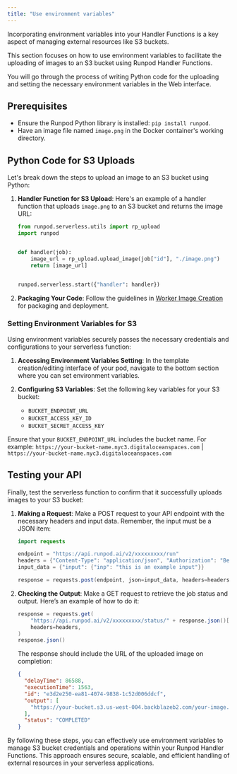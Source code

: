 ```yaml
---
title: "Use environment variables"
---
```


Incorporating environment variables into your Handler Functions is a key aspect of managing external resources like S3 buckets.

This section focuses on how to use environment variables to facilitate the uploading of images to an S3 bucket using Runpod Handler Functions.

You will go through the process of writing Python code for the uploading and setting the necessary environment variables in the Web interface.

## Prerequisites

* Ensure the Runpod Python library is installed: `pip install runpod`.
* Have an image file named `image.png` in the Docker container's working directory.

## Python Code for S3 Uploads

Let's break down the steps to upload an image to an S3 bucket using Python:

1. **Handler Function for S3 Upload**: Here's an example of a handler function that uploads `image.png` to an S3 bucket and returns the image URL:

   ```python
   from runpod.serverless.utils import rp_upload
   import runpod


   def handler(job):
       image_url = rp_upload.upload_image(job["id"], "./image.png")
       return [image_url]


   runpod.serverless.start({"handler": handler})
   ```

2. **Packaging Your Code**: Follow the guidelines in [Worker Image Creation](/serverless/workers/deploy) for packaging and deployment.

### Setting Environment Variables for S3

Using environment variables securely passes the necessary credentials and configurations to your serverless function:

1. **Accessing Environment Variables Setting**: In the template creation/editing interface of your pod, navigate to the bottom section where you can set environment variables.

2. **Configuring S3 Variables**: Set the following key variables for your S3 bucket:

   * `BUCKET_ENDPOINT_URL`
   * `BUCKET_ACCESS_KEY_ID`
   * `BUCKET_SECRET_ACCESS_KEY`

Ensure that your `BUCKET_ENDPOINT_URL` includes the bucket name. For example: `https://your-bucket-name.nyc3.digitaloceanspaces.com` | `https://your-bucket-name.nyc3.digitaloceanspaces.com`

## Testing your API

Finally, test the serverless function to confirm that it successfully uploads images to your S3 bucket:

1. **Making a Request**: Make a POST request to your API endpoint with the necessary headers and input data. Remember, the input must be a JSON item:

   ```java
   import requests

   endpoint = "https://api.runpod.ai/v2/xxxxxxxxx/run"
   headers = {"Content-Type": "application/json", "Authorization": "Bearer XXXXXXXXXXXXX"}
   input_data = {"input": {"inp": "this is an example input"}}

   response = requests.post(endpoint, json=input_data, headers=headers)
   ```

2. **Checking the Output**: Make a GET request to retrieve the job status and output. Here’s an example of how to do it:

   ```csharp
   response = requests.get(
       "https://api.runpod.ai/v2/xxxxxxxxx/status/" + response.json()["id"],
       headers=headers,
   )
   response.json()
   ```

   The response should include the URL of the uploaded image on completion:

   ```json
   {
     "delayTime": 86588,
     "executionTime": 1563,
     "id": "e3d2e250-ea81-4074-9838-1c52d006ddcf",
     "output": [
       "https://your-bucket.s3.us-west-004.backblazeb2.com/your-image.png"
     ],
     "status": "COMPLETED"
   }
   ```

By following these steps, you can effectively use environment variables to manage S3 bucket credentials and operations within your Runpod Handler Functions. This approach ensures secure, scalable, and efficient handling of external resources in your serverless applications.
